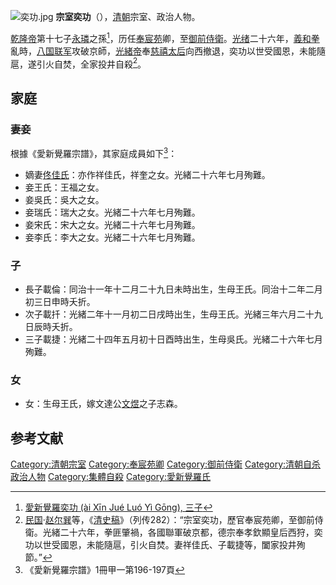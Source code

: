 [[File:奕功.jpg|thumb]]
'''宗室奕功'''（{{bd|1853年||1900年|catIdx=}}），[[清朝|清朝]]宗室、政治人物。
                                
[[乾隆帝|乾隆帝]]第十七子[[永璘|永璘]]之孫<ref>[http://14.192.247.250/FamilyPedia/CT/CharacterProfile.aspx?ID=14849 愛新覺羅奕功 (ài Xīn Jué Luó Yì Gōng), 三子]{{dead link|date=2017年12月 |bot=InternetArchiveBot |fix-attempted=yes }}</ref>，历任[[奉宸苑|奉宸苑]]卿，至[[御前侍衛|御前侍衛]]。[[光绪|光绪]]二十六年，[[义和团运动|義和拳]]亂時，[[八國聯軍|八国联军]]攻破京師，[[光绪帝|光緒帝]]奉[[慈禧太后|慈禧太后]]向西撤退，奕功以世受國恩，未能隨扈，遂引火自焚，全家投井自殺<ref>[[中華民國|民国]]·[[赵尔巽|赵尔巽]]等，《[[清史稿|清史稿]]》（列传282）：“宗室奕功，歷官奉宸苑卿，至御前侍衛。光緒二十六年，拳匪肇禍，各國聯軍破京都，德宗奉孝欽顯皇后西狩，奕功以世受國恩，未能隨扈，引火自焚。妻祥佳氏、子載捷等，闔家投井殉節。”</ref>。

==家庭==
===妻妾===
根據《愛新覺羅宗譜》，其家庭成員如下<ref name=a>《愛新覺羅宗譜》1冊甲一第196-197頁</ref>：

*嫡妻[[佟佳氏|佟佳氏]]：亦作祥佳氏，祥奎之女。光緒二十六年七月殉難。
*妾王氏：王福之女。
*妾吳氏：吳大之女。
*妾瑞氏：瑞大之女。光緒二十六年七月殉難。
*妾宋氏：宋大之女。光緒二十六年七月殉難。
*妾李氏：李大之女。光緒二十六年七月殉難。
===子===
*長子載倫：同治十一年十二月二十九日未時出生，生母王氏。同治十二年二月初三日申時夭折。
*次子載扦：光緒二年十一月初二日戌時出生，生母王氏。光緒三年六月二十九日辰時夭折。
*三子載捷：光緒二十四年五月初十日酉時出生，生母吳氏。光緒二十六年七月殉難。
===女===
*女：生母王氏，嫁文達公[[文煜|文煜]]之子志森。

==参考文献==
{{reflist}}
{{清朝官员小作品}}
{{DEFAULTSORT:Y奕功}}
[[Category:清朝宗室|Category:清朝宗室]]
[[Category:奉宸苑卿|Category:奉宸苑卿]]
[[Category:御前侍衛|Category:御前侍衛]]
[[Category:清朝自杀政治人物|Category:清朝自杀政治人物]]
[[Category:集體自殺|Category:集體自殺]]
[[Category:愛新覺羅氏|Category:愛新覺羅氏]]